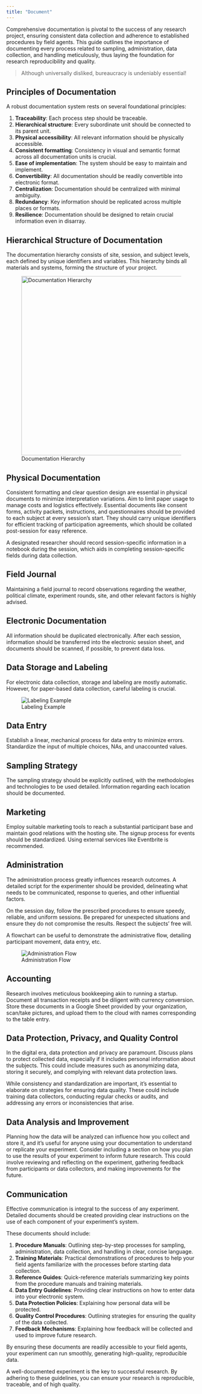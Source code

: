 ```yaml
---
title: "Document"
---
```


Comprehensive documentation is pivotal to the success of any research project, ensuring consistent data collection and adherence to established procedures by field agents. This guide outlines the importance of documenting every process related to sampling, administration, data collection, and handling meticulously, thus laying the foundation for research reproducibility and quality.

> Although universally disliked, bureaucracy is undeniably essential!

## Principles of Documentation

A robust documentation system rests on several foundational principles:

1.  **Traceability**: Each process step should be traceable.
2.  **Hierarchical structure**: Every subordinate unit should be connected to its parent unit.
3.  **Physical accessibility**: All relevant information should be physically accessible.
4.  **Consistent formatting**: Consistency in visual and semantic format across all documentation units is crucial.
5.  **Ease of implementation**: The system should be easy to maintain and implement.
6.  **Convertibility**: All documentation should be readily convertible into electronic format.
7.  **Centralization**: Documentation should be centralized with minimal ambiguity.
8.  **Redundancy**: Key information should be replicated across multiple places or formats.
9.  **Resilience**: Documentation should be designed to retain crucial information even in disarray.

## Hierarchical Structure of Documentation

The documentation hierarchy consists of site, session, and subject levels, each defined by unique identifiers and variables. This hierarchy binds all materials and systems, forming the structure of your project.

![Documentation Hierarchy](images/triangle_levels.png){width="474"}

## Physical Documentation

Consistent formatting and clear question design are essential in physical documents to minimize interpretation variations. Aim to limit paper usage to manage costs and logistics effectively. Essential documents like consent forms, activity packets, instructions, and questionnaires should be provided to each subject at every session's start. They should carry unique identifiers for efficient tracking of participation agreements, which should be collated post-session for easy reference.

A designated researcher should record session-specific information in a notebook during the session, which aids in completing session-specific fields during data collection.

## Field Journal

Maintaining a field journal to record observations regarding the weather, political climate, experiment rounds, site, and other relevant factors is highly advised.

## Electronic Documentation

All information should be duplicated electronically. After each session, information should be transferred into the electronic session sheet, and documents should be scanned, if possible, to prevent data loss.

## Data Storage and Labeling

For electronic data collection, storage and labeling are mostly automatic. However, for paper-based data collection, careful labeling is crucial.

![Labeling Example](images/label_example.png)

## Data Entry

Establish a linear, mechanical process for data entry to minimize errors. Standardize the input of multiple choices, NAs, and unaccounted values.

## Sampling Strategy

The sampling strategy should be explicitly outlined, with the methodologies and technologies to be used detailed. Information regarding each location should be documented.

## Marketing

Employ suitable marketing tools to reach a substantial participant base and maintain good relations with the hosting site. The signup process for events should be standardized. Using external services like Eventbrite is recommended.

## Administration

The administration process greatly influences research outcomes. A detailed script for the experimenter should be provided, delineating what needs to be communicated, response to queries, and other influential factors.

On the session day, follow the prescribed procedures to ensure speedy, reliable, and uniform sessions. Be prepared for unexpected situations and ensure they do not compromise the results. Respect the subjects' free will.

A flowchart can be useful to demonstrate the administrative flow, detailing participant movement, data entry, etc.

![Administration Flow](images/admin_flow.png)

## Accounting

Research involves meticulous bookkeeping akin to running a startup. Document all transaction receipts and be diligent with currency conversion. Store these documents in a Google Sheet provided by your organization, scan/take pictures, and upload them to the cloud with names corresponding to the table entry.

## Data Protection, Privacy, and Quality Control

In the digital era, data protection and privacy are paramount. Discuss plans to protect collected data, especially if it includes personal information about the subjects. This could include measures such as anonymizing data, storing it securely, and complying with relevant data protection laws.

While consistency and standardization are important, it's essential to elaborate on strategies for ensuring data quality. These could include training data collectors, conducting regular checks or audits, and addressing any errors or inconsistencies that arise.

## Data Analysis and Improvement

Planning how the data will be analyzed can influence how you collect and store it, and it's useful for anyone using your documentation to understand or replicate your experiment. Consider including a section on how you plan to use the results of your experiment to inform future research. This could involve reviewing and reflecting on the experiment, gathering feedback from participants or data collectors, and making improvements for the future.

## Communication

Effective communication is integral to the success of any experiment. Detailed documents should be created providing clear instructions on the use of each component of your experiment's system.

These documents should include:

1.  **Procedure Manuals**: Outlining step-by-step processes for sampling, administration, data collection, and handling in clear, concise language.
2.  **Training Materials**: Practical demonstrations of procedures to help your field agents familiarize with the processes before starting data collection.
3.  **Reference Guides**: Quick-reference materials summarizing key points from the procedure manuals and training materials.
4.  **Data Entry Guidelines**: Providing clear instructions on how to enter data into your electronic system.
5.  **Data Protection Policies**: Explaining how personal data will be protected.
6.  **Quality Control Procedures**: Outlining strategies for ensuring the quality of the data collected.
7.  **Feedback Mechanisms**: Explaining how feedback will be collected and used to improve future research.

By ensuring these documents are readily accessible to your field agents, your experiment can run smoothly, generating high-quality, reproducible data.

A well-documented experiment is the key to successful research. By adhering to these guidelines, you can ensure your research is reproducible, traceable, and of high quality.
